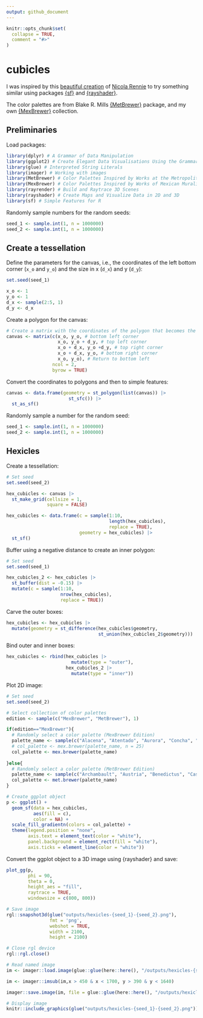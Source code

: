 ```yaml
---
output: github_document
---
```


<!-- README.md is generated from README.Rmd. Please edit that file -->

```r
knitr::opts_chunk$set(
  collapse = TRUE,
  comment = "#>"
)
```

# cubicles

<!-- badges: start -->
<!-- badges: end -->

I was inspired by this [beautiful creation](https://mastodon.online/@nrennie@fosstodon.org/109389979155033662) of [Nicola Rennie](https://mastodon.online/@nrennie@fosstodon.org) to try something similar using packages [{sf}](https://r-spatial.github.io/sf/) and [{rayshader}](https://www.rayshader.com/).

The color palettes are from Blake R. Mills [{MetBrewer}](https://github.com/BlakeRMills/MetBrewer) package, and my own [{MexBrewer}](https://paezha.github.io/MexBrewer/) collection.

## Preliminaries

Load packages:
```r
library(dplyr) # A Grammar of Data Manipulation
library(ggplot2) # Create Elegant Data Visualisations Using the Grammar of Graphics
library(glue) # Interpreted String Literals
library(imager) # Working with images
library(MetBrewer) # Color Palettes Inspired by Works at the Metropolitan Museum of Art
library(MexBrewer) # Color Palettes Inspired by Works of Mexican Muralists
library(rayrender) # Build and Raytrace 3D Scenes
library(rayshader) # Create Maps and Visualize Data in 2D and 3D
library(sf) # Simple Features for R
```

Randomly sample numbers for the random seeds:
```r
seed_1 <- sample.int(1, n = 1000000)
seed_2 <- sample.int(1, n = 1000000)
```

## Create a tessellation

Define the parameters for the canvas, i.e., the coordinates of the left bottom corner (`x_o` and `y_o`) and the size in x (`d_x`) and y (`d_y`): 
```r
set.seed(seed_1)

x_o <- 1
y_o <- 1
d_x <- sample(2:5, 1)
d_y <- d_x
```

Create a polygon for the canvas:
```r
# Create a matrix with the coordinates of the polygon that becomes the canvas
canvas <- matrix(c(x_o, y_o, # bottom left corner
                   x_o, y_o + d_y, # top left corner
                   x_o + d_x, y_o +d_y, # top right corner 
                   x_o + d_x, y_o, # bottom right corner
                   x_o, y_o), # Return to bottom left
                 ncol = 2,
                 byrow = TRUE)
```

Convert the coordinates to polygons and then to simple features:
```r
canvas <- data.frame(geometry = st_polygon(list(canvas)) |> 
                       st_sfc()) |> 
  st_as_sf()
```

Randomly sample a number for the random seed:
```r
seed_1 <- sample.int(1, n = 1000000)
seed_2 <- sample.int(1, n = 1000000)
```

## Hexicles

Create a tessellation:
```r
# Set seed
set.seed(seed_2)

hex_cubicles <- canvas |>
  st_make_grid(cellsize = 1,
               square = FALSE)

hex_cubicles <- data.frame(c = sample(1:10, 
                                      length(hex_cubicles), 
                                      replace = TRUE),
                           geometry = hex_cubicles) |>
  st_sf()
```

Buffer using a negative distance to create an inner polygon:
```r
# Set seed
set.seed(seed_1)

hex_cubicles_2 <- hex_cubicles |>
  st_buffer(dist = -0.15) |>
  mutate(c = sample(1:10, 
                    nrow(hex_cubicles), 
                    replace = TRUE))
```

Carve the outer boxes:
```r
hex_cubicles <- hex_cubicles |>
  mutate(geometry = st_difference(hex_cubicles$geometry,
                                  st_union(hex_cubicles_2$geometry)))
```

Bind outer and inner boxes:
```r
hex_cubicles <- rbind(hex_cubicles |>
                        mutate(type = "outer"),
                      hex_cubicles_2 |>
                        mutate(type = "inner"))
```

Plot 2D image:
```r
# Set seed
set.seed(seed_2)

# Select collection of color palettes
edition <- sample(c("MexBrewer", "MetBrewer"), 1)

if(edition=="MexBrewer"){
  # Randomly select a color palette (MexBrewer Edition)
  palette_name <- sample(c("Alacena", "Atentado", "Aurora", "Concha", "Frida", "Huida", "Naturaleza", "Ofrenda", "Revolucion", "Ronda", "Taurus1", "Taurus2", "Tierra", "Vendedora"), 1)
  # col_palette <- mex.brewer(palette_name, n = 25)
  col_palette <- mex.brewer(palette_name)
  
}else{
  # Randomly select a color palette (MetBrewer Edition)
  palette_name <- sample(c("Archambault", "Austria", "Benedictus", "Cassatt1", "Cassatt2", "Cross", "Degas", "Demuth", "Derain", "Egypt", "Gauguin", "Greek", "Hiroshige", "Hokusai1", "Hokusai2", "Hokusai3", "Homer1", "Homer2", "Ingres", "Isfahan1", "Isfahan2", "Java", "Johnson", "Juarez", "Kandinsky", "Klimt", "Lakota", "Manet", "Monet", "Moreau", "Morgenstern", "Nattier", "Navajo", "NewKingdom", "Nizami", "OKeeffe1", "OKeeffe2", "Paquin", "Peru1", "Peru2", "Pillement", "Pissaro", "Redon", "Renoir", "Signac", "Tam", "Tara", "Thomas", "Tiepolo", "Troy", "Tsimshian", "VanGogh1", "VanGogh2", 'VanGogh3', "Veronese", "Wissing"), 1)
  col_palette <- met.brewer(palette_name)
}

# Create ggplot object
p <- ggplot() +
  geom_sf(data = hex_cubicles,
          aes(fill = c),
          color = NA) +
  scale_fill_gradientn(colors = col_palette) +
  theme(legend.position = "none",
        axis.text = element_text(color = "white"),
        panel.background = element_rect(fill = "white"),
        axis.ticks = element_line(color = "white"))
```

Convert the ggplot object to a 3D image using {rayshader} and save:
```r
plot_gg(p,
        phi = 90,
        theta = 0,
        height_aes = "fill",
        raytrace = TRUE,
        windowsize = c(800, 800))

# Save image
rgl::snapshot3d(glue("outputs/hexicles-{seed_1}-{seed_2}.png"),
                fmt = 'png',
                webshot = TRUE,
                width = 2100,
                height = 2100)

# Close rgl device
rgl::rgl.close()
```

```r
# Read named image
im <- imager::load.image(glue::glue(here::here(), "/outputs/hexicles-{seed_1}-{seed_2}.png"))
```

```r
im <- imager::imsub(im,x > 450 & x < 1700, y > 390 & y < 1640)
```

```r
imager::save.image(im, file = glue::glue(here::here(), "/outputs/hexicles-{seed_1}-{seed_2}.png"))
```

```r
# Display image
knitr::include_graphics(glue("outputs/hexicles-{seed_1}-{seed_2}.png"))
```



